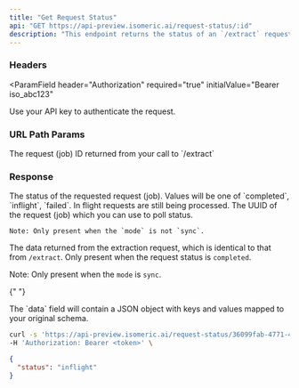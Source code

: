 ```yaml
---
title: "Get Request Status"
api: "GET https://api-preview.isomeric.ai/request-status/:id"
description: "This endpoint returns the status of an `/extract` request. You may poll for job status at a reasonable interval of no less than 500ms."
---
```


### Headers

<ParamField
  header="Authorization"
  required="true"
  initialValue="Bearer iso_abc123"
>
  Use your API key to authenticate the request.
</ParamField>

### URL Path Params

<ParamField body=":id" type="string" required="true">
  The request (job) ID returned from your call to `/extract`
</ParamField>

### Response

<ResponseField name="status" type="object">
  The status of the requested request (job). Values will be one of `completed`,
  `inflight`, `failed`. In flight requests are still being processed.
</ResponseField>

<ResponseField name="requestUUID" type="string">
    The UUID of the request (job) which you can use to poll status.

    Note: Only present when the `mode` is not `sync`.

</ResponseField>

<ResponseField name="data" type="object">

The data returned from the extraction request, which is identical to that from `/extract`. Only present when the request status is `completed`.

Note: Only present when the `mode` is `sync`.

{" "}

<Expandable title="Toggle object">
  <ResponseField name="keys..." type="object">
    The `data` field will contain a JSON object with keys and values mapped to
    your original schema.
  </ResponseField>
</Expandable>

</ResponseField>

<RequestExample>

```bash Example Request
curl -s 'https://api-preview.isomeric.ai/request-status/36099fab-4771-4ea6-bd97-fa6152b9970d' \
-H 'Authorization: Bearer <token>' \
```

</RequestExample>

<ResponseExample>

```json Response
{
  "status": "inflight"
}
```

</ResponseExample>
